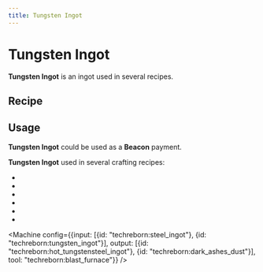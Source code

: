 ```yaml
---
title: Tungsten Ingot
---
```


<ItemImage file="tungsten_ingot" alt="Ingots" size="200" />

# Tungsten Ingot

**Tungsten Ingot** is an ingot used in several recipes.

## Recipe

<CraftingTable recipe="input techreborn:tungsten_nugget techreborn:tungsten_nugget techreborn:tungsten_nugget input techreborn:tungsten_nugget techreborn:tungsten_nugget techreborn:tungsten_nugget input techreborn:tungsten_nugget techreborn:tungsten_nugget techreborn:tungsten_nugget output techreborn:tungsten_ingot"/>
<CraftingTable recipe="input air air air input air techreborn:tungsten_storage_block air input air air air output techreborn:tungsten_ingot,9"/>

<Machine recipe="input techreborn:raw_tungsten air output techreborn:tungsten_ingot tool techreborn:blast_furnace" />
<Machine recipe="input techreborn:tungsten_small_dust,4 air output techreborn:tungsten_ingot tool techreborn:blast_furnace" />

## Usage

**Tungsten Ingot** could be used as a **Beacon** payment.

**Tungsten Ingot** used in several crafting recipes:

- <McItem slug="techreborn:tungsten_nugget"/>
- <McItem slug="techreborn:tungsten_storage_block"/>
- <McItem slug="techreborn:tungsten_grinding_head"/>
- <McItem slug="techreborn:superconductor"/>
- <McItem slug="techreborn:energy_flow_chip"/>
- <McItem slug="techreborn:mixed_metal_ingot"/>

<Machine config={{input: [{id: "techreborn:steel_ingot"}, {id: "techreborn:tungsten_ingot"}], output: [{id: "techreborn:hot_tungstensteel_ingot"}, {id: "techreborn:dark_ashes_dust"}], tool: "techreborn:blast_furnace"}} />

<Machine recipe="input techreborn:tungsten_ingot output techreborn:tungsten_plate tool techreborn:compressor" />
